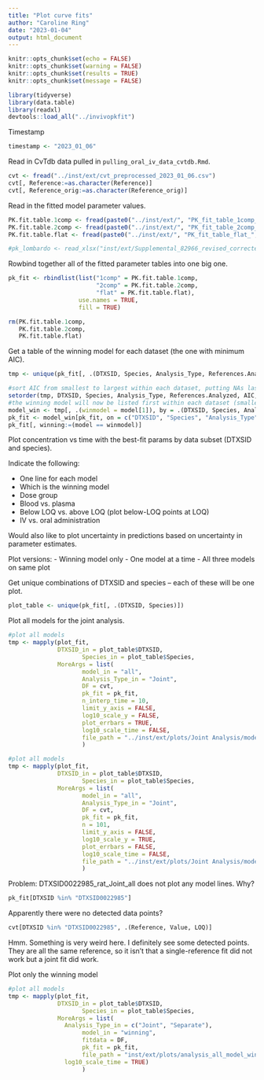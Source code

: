 ```yaml
---
title: "Plot curve fits"
author: "Caroline Ring"
date: "2023-01-04"
output: html_document
---
```


```r
knitr::opts_chunk$set(echo = FALSE)
knitr::opts_chunk$set(warning = FALSE)
knitr::opts_chunk$set(results = TRUE)
knitr::opts_chunk$set(message = FALSE)
```

```r
library(tidyverse)
library(data.table)
library(readxl)
devtools::load_all("../invivopkfit")
```

Timestamp

```r
timestamp <- "2023_01_06"
```


Read in CvTdb data pulled in `pulling_oral_iv_data_cvtdb.Rmd`.

```r
cvt <- fread("../inst/ext/cvt_preprocessed_2023_01_06.csv")
cvt[, Reference:=as.character(Reference)]
cvt[, Reference_orig:=as.character(Reference_orig)]
```

Read in the fitted model parameter values.

```r

PK.fit.table.1comp <- fread(paste0("../inst/ext/", "PK_fit_table_1comp_", timestamp, ".csv",sep=""))
PK.fit.table.2comp <- fread(paste0("../inst/ext/", "PK_fit_table_2comp_", timestamp, ".csv",sep=""))
PK.fit.table.flat <- fread(paste0("../inst/ext/", "PK_fit_table_flat_", timestamp, ".csv",sep=""))

#pk_lombardo <- read_xlsx("inst/ext/Supplemental_82966_revised_corrected.xlsx")
```

Rowbind together all of the fitted parameter tables into one big one.
```r
pk_fit <- rbindlist(list("1comp" = PK.fit.table.1comp,
                         "2comp" = PK.fit.table.2comp,
                         "flat" = PK.fit.table.flat),
                    use.names = TRUE,
                    fill = TRUE)

rm(PK.fit.table.1comp,
   PK.fit.table.2comp,
   PK.fit.table.flat)
```


Get a table of the winning model for each dataset (the one with minimum AIC).

```r
tmp <- unique(pk_fit[, .(DTXSID, Species, Analysis_Type, References.Analyzed, model, AIC)])

#sort AIC from smallest to largest within each dataset, putting NAs last
setorder(tmp, DTXSID, Species, Analysis_Type, References.Analyzed, AIC, na.last = TRUE)
#the winning model will now be listed first within each dataset (smallest AIC)
model_win <- tmp[, .(winmodel = model[1]), by = .(DTXSID, Species, Analysis_Type, References.Analyzed)]
pk_fit <- model_win[pk_fit, on = c("DTXSID", "Species", "Analysis_Type", "References.Analyzed")]
pk_fit[, winning:=(model == winmodel)]

```

Plot concentration vs time with the best-fit params by data subset (DTXSID and species). 

Indicate the following:

- One line for each model
- Which is the winning model
- Dose group
- Blood vs. plasma
- Below LOQ vs. above LOQ (plot below-LOQ points at LOQ)
- IV vs. oral administration


Would also like to plot uncertainty in predictions based on uncertainty in parameter estimates.

Plot versions:
- Winning model only
- One model at a time
- All three models on same plot

Get unique combinations of DTXSID and species -- each of these will be one plot.

```r
plot_table <- unique(pk_fit[, .(DTXSID, Species)])
```

Plot all models for the joint analysis.
```r

#plot all models
tmp <- mapply(plot_fit,
              DTXSID_in = plot_table$DTXSID,
                     Species_in = plot_table$Species,
              MoreArgs = list(
                     model_in = "all",
                     Analysis_Type_in = "Joint",
                     DF = cvt,
                     pk_fit = pk_fit,
                     n_interp_time = 10,
                     limit_y_axis = FALSE,
                     log10_scale_y = FALSE,
                     plot_errbars = TRUE,
                     log10_scale_time = FALSE,
                     file_path = "../inst/ext/plots/Joint Analysis/model_all/errbars_naturaly")
                     )

```

```r

#plot all models
tmp <- mapply(plot_fit,
              DTXSID_in = plot_table$DTXSID,
                     Species_in = plot_table$Species,
              MoreArgs = list(
                     model_in = "all",
                     Analysis_Type_in = "Joint",
                     DF = cvt,
                     pk_fit = pk_fit,
                     n = 101,
                     limit_y_axis = FALSE,
                     log10_scale_y = TRUE,
                     plot_errbars = FALSE,
                     log10_scale_time = FALSE,
                     file_path = "../inst/ext/plots/Joint Analysis/model_all/noerrbars_logy")
                     )

```


Problem: DTXSID0022985_rat_Joint_all does not plot any model lines. Why?

```r
pk_fit[DTXSID %in% "DTXSID0022985"]
```

Apparently there were no detected data points?

```r
cvt[DTXSID %in% "DTXSID0022985", .(Reference, Value, LOQ)]
```

Hmm. Something is very weird here. I definitely see some detected points. They are all the same reference, so it isn't that a single-reference fit did not work but a joint fit did work. 

Plot only the winning model

```r
#plot all models
tmp <- mapply(plot_fit,
              DTXSID_in = plot_table$DTXSID,
                     Species_in = plot_table$Species,
              MoreArgs = list(
                Analysis_Type_in = c("Joint", "Separate"),
                     model_in = "winning",
                     fitdata = DF,
                     pk_fit = pk_fit,
                     file_path = "inst/ext/plots/analysis_all_model_winning/",
                log10_scale_time = TRUE)
                     )
```



